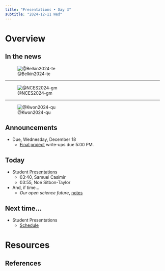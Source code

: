 ```yaml
---
title: "Presentations • Day 3"
subtitle: "2024-12-11 Wed"
---
```


# Overview

## In the news

![@Belkin2024-te](../include/img/belkin-wsj-2024-12-10.png)

---

![@NCES2024-gm](../include/img/nces-piaa-2024.png)

---

![@Kwon2024-qu](../include/img/kwon-nature-ai-publishers-2024-12-11.png)

## Announcements

- [Due, Wednesday, December 18]{.orange_due}
  - [Final project](../exercises/final-project.qmd) write-ups due 5:00 PM.

## Today

- Student [Presentations](../surveys/presentation-schedule.qmd#day-3-wednesday-december-11-2024)
  - 03:40, Samuel Casimir
  - 03:55, Noé Sitbon-Taylor
- And, if time...
  - *Our open science future*, [notes](wk15-2024-12-13-open-sci-future.qmd)

## Next time...

- Student Presentations
  - [Schedule](../surveys/presentation-schedule.qmd#day-4-friday-december-13-2024)

# Resources

## References
